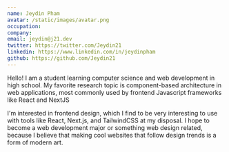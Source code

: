 ```yaml
---
name: Jeydin Pham
avatar: /static/images/avatar.png
occupation:
company:
email: jeydin@j21.dev
twitter: https://twitter.com/Jeydin21
linkedin: https://www.linkedin.com/in/jeydinpham
github: https://github.com/Jeydin21
---
```


Hello! I am a student learning computer science and web development in high school. My favorite research topic is component-based architecture in web applications, most commonly used by frontend Javascript frameworks like React and NextJS

I'm interested in frontend design, which I find to be very interesting to use with tools like React, Next.js, and TailwindCSS at my disposal. I hope to become a web development major or something web design related, because I believe that making cool websites that follow design trends is a form of modern art.